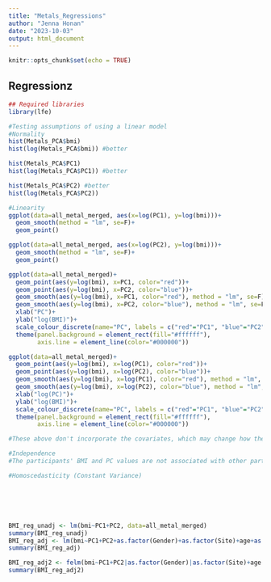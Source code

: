 ```yaml
---
title: "Metals_Regressions"
author: "Jenna Honan"
date: "2023-10-03"
output: html_document
---
```


```r
knitr::opts_chunk$set(echo = TRUE)
```

## Regressionz
```r
## Required libraries
library(lfe)
```

```r
#Testing assumptions of using a linear model
#Normality
hist(Metals_PCA$bmi)
hist(log(Metals_PCA$bmi)) #better

hist(Metals_PCA$PC1)
hist(log(Metals_PCA$PC1)) #better

hist(Metals_PCA$PC2) #better
hist(log(Metals_PCA$PC2))

#Linearity
ggplot(data=all_metal_merged, aes(x=log(PC1), y=log(bmi)))+
  geom_smooth(method = "lm", se=F)+
  geom_point()

ggplot(data=all_metal_merged, aes(x=log(PC2), y=log(bmi)))+
  geom_smooth(method = "lm", se=F)+
  geom_point()

ggplot(data=all_metal_merged)+
  geom_point(aes(y=log(bmi), x=PC1, color="red"))+
  geom_point(aes(y=log(bmi), x=PC2, color="blue"))+
  geom_smooth(aes(y=log(bmi), x=PC1, color="red"), method = "lm", se=F)+
  geom_smooth(aes(y=log(bmi), x=PC2, color="blue"), method = "lm", se=F)+
  xlab("PC")+
  ylab("log(BMI)")+
  scale_colour_discrete(name="PC", labels = c("red"="PC1", "blue"="PC2"))+
  theme(panel.background = element_rect(fill="#ffffff"),
        axis.line = element_line(color="#000000"))

ggplot(data=all_metal_merged)+
  geom_point(aes(y=log(bmi), x=log(PC1), color="red"))+
  geom_point(aes(y=log(bmi), x=log(PC2), color="blue"))+
  geom_smooth(aes(y=log(bmi), x=log(PC1), color="red"), method = "lm", se=F)+
  geom_smooth(aes(y=log(bmi), x=log(PC2), color="blue"), method = "lm", se=F)+
  xlab("log(PC)")+
  ylab("log(BMI)")+
  scale_colour_discrete(name="PC", labels = c("red"="PC1", "blue"="PC2"))+
  theme(panel.background = element_rect(fill="#ffffff"),
        axis.line = element_line(color="#000000"))

#These above don't incorporate the covariates, which may change how the linearity is affected.

#Independence
#The participants' BMI and PC values are not associated with other participants in the sample.

#Homoscedasticity (Constant Variance)






BMI_reg_unadj <- lm(bmi~PC1+PC2, data=all_metal_merged)
summary(BMI_reg_unadj)
BMI_reg_adj <- lm(bmi~PC1+PC2+as.factor(Gender)+as.factor(Site)+age+as.factor(Ethnicity)+Smoking_Status+Pesticides, data=all_metal_merged)
summary(BMI_reg_adj)

BMI_reg_adj2 <- felm(bmi~PC1+PC2|as.factor(Gender)|as.factor(Site)+age|as.factor(Ethnicity)+Smoking_Status+Pesticides, data=all_metal_merged)
summary(BMI_reg_adj2)

```